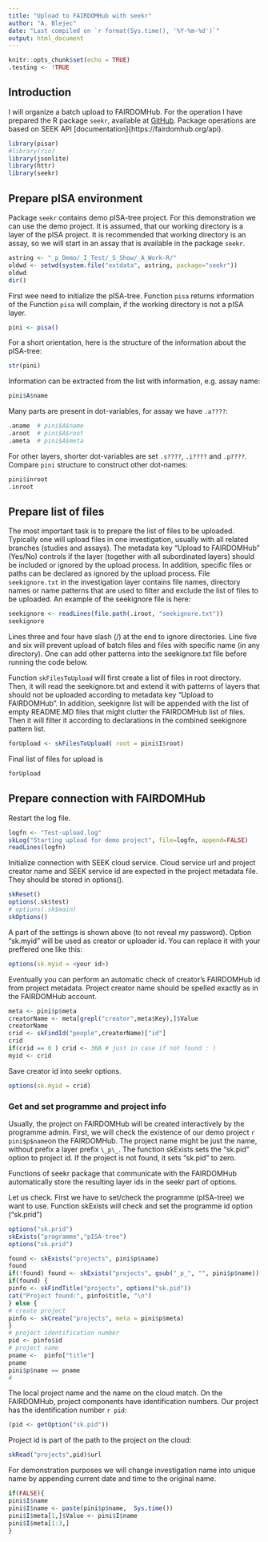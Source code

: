 ```yaml
---
title: "Upload to FAIRDOMHub with seekr"
author: "A. Blejec"
date: "Last compiled on `r format(Sys.time(), '%Y-%m-%d')`"
output: html_document
---
```


```r
knitr::opts_chunk$set(echo = TRUE)
.testing <- !TRUE
```

## Introduction

I will organize a batch upload to FAIRDOMHub. For the operation I have prepared the R package `seekr`, available at [GitHub](https://github.com/NIB-SI/seekr). Package operations are based on SEEK API [documentation]{https://fairdomhub.org/api}.

```r
library(pisar)
#library(rio)
library(jsonlite)
library(httr)
library(seekr)
```


## Prepare pISA environment

Package `seekr` contains demo pISA-tree project. For this demonstration we can use the demo project. It is assumed, that our working directory is a layer of the pISA project. It is recommended that working directory is an assay, so we will start in an assay that is available in the package `seekr`.

```r
astring <- "_p_Demo/_I_Test/_S_Show/_A_Work-R/"
oldwd <- setwd(system.file("extdata", astring, package="seekr"))
oldwd
dir()
```

First wee need to initialize the pISA-tree. Function `pisa` returns information of the Function `pisa` will complain, if the working directory is not a pISA layer.

```r
pini <- pisa()
```

For a short orientation, here is the structure of the information about the pISA-tree:

```r
str(pini)
```

Information can be extracted from the list with information, e.g. assay name:
```r
pini$A$name
```

Many parts are present in dot-variables, for assay we have `.a????`:

```r
.aname  # pini$A$name
.aroot  # pini$A$root
.ameta  # pini$A$meta
```

For other layers, shorter dot-variables are set `.s????`, `.i????` and `.p????`. Compare `pini` structure to construct other dot-names:
```r
pini$inroot
.inroot
```

## Prepare list of files

The most important task is to prepare the list of files to be uploaded. Typically one will upload files in one investigation, usually with all related branches (studies and assays). The metadata key "Upload to FAIRDOMHub" (Yes/No) controls if the layer (together with all subordinated layers) should be included or ignored by the upload process. In addition,  specific files or paths can be declared as ignored by the upload process.
File `seekignore.txt` in the investigation layer contains file names, directory names or name patterns that are used to filter and exclude the list of files to be uploaded. An example of the seekignore file is here:

```r
seekignore <- readLines(file.path(.iroot, "seekignore.txt"))
seekignore
```

Lines three and four have slash (/) at the end to ignore directories. Line five and six will prevent upload of batch files and files with specific name (in any directory). One can add other patterns into the seekignore.txt file before running the code below.

Function `skFilesToUpload` will first create a list of files in root directory. Then, it will read the seekignore.txt and extend it with patterns of layers that should not be uploaded according to metadata key "Upload to FAIRDOMHub".
In addition, seekignre list will be appended with the list of empty README.MD files that might clutter the FAIRDOMHub list of files.
Then it will filter it according to declarations in the combined seekignore pattern list.

```r
forUpload <- skFilesToUpload( root = pini$I$root)
```

Final list of files for upload is

```r
forUpload
```

## Prepare connection with FAIRDOMHub

Restart the log file.

```r
logfn <- "Test-upload.log"
skLog("Starting upload for demo project", file=logfn, append=FALSE)
readLines(logfn)
```

Initialize connection with SEEK cloud service. Cloud service url and project creator name and SEEK service id are expected in the project metadata file. They should be stored in options().

```r
skReset()
options(.sk$test)
# options(.sk$main)
skOptions()
```

A part of the settings is shown above (to not reveal my password). Option "sk.myid" will be used as creator or uploader id. You can replace it with your preffered one like this:

```r
options(sk.myid = <your id>)
```

Eventually you can perform an automatic check of creator's FAIRDOMHub id from project metadata. Project creator name should be spelled exactly as in the FAIRDOMHub account.

```r
meta <- pini$p$meta
creatorName <- meta[grepl("creator",meta$Key),]$Value
creatorName
crid <- skFindId("people",creatorName)["id"]
crid
if(crid == 0 ) crid <- 368 # just in case if not found : )
myid <- crid
```

Save creator id into seekr options.

```r
options(sk.myid = crid)
```


### Get and set programme and project info

Usually, the project on FAIRDOMHub will be created interactively by the programme admin. First, we will check the existence of our demo project `r pini$p$name`on the FAIRDOMHub. The project name might be just the name, without prefix a layer prefix `\_p\_`. The function skExists sets the "sk.pid" option to project id. If the project is not found, it sets "sk.pid" to zero.

Functions of seekr package that communicate with the FAIRDOMHub automatically store the resulting layer ids in the seekr part of options.

Let us check. First we have to set/check the programme (pISA-tree) we want to use. Function skExists will check and set the programme id option ("sk.prid")
```r
options("sk.prid")
skExists("programme","pISA-tree")
options("sk.prid")
```



```r
found <- skExists("projects", pini$p$name)
found
if(!found) found <- skExists("projects", gsub("_p_", "", pini$p$name))
if(found) {
pinfo <- skFindTitle("projects", options("sk.pid"))
cat("Project found:", pinfo$title, "\n")
} else {
# create project
pinfo <- skCreate("projects", meta = pini$p$meta)
}
# project identification number
pid <- pinfo$id
# project name
pname <-  pinfo["title"]
pname
pini$p$name == pname
#
```
The local project name and the name on the cloud match. On the FAIRDOMHub, project components have identification numbers. Our project has the identification number `r pid`:

```r
(pid <- getOption("sk.pid"))
```
Project id is part of the path to the project on the cloud:

```r
skRead("projects",pid)$url
```

For demonstration purposes we will change investigation name into unique name by appending current date and time to the original name.

```r
if(FALSE){
pini$I$name
pini$I$name <- paste(pini$p$name,  Sys.time())
pini$I$meta[1,]$Value <- pini$I$name
pini$I$meta[1:3,]
}
```

